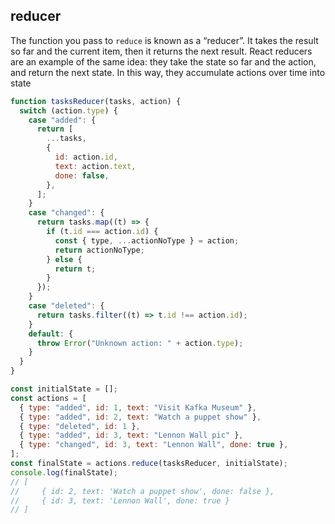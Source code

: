 
## reducer

The function you pass to `reduce` is known as a “reducer”. It takes the result
so far and the current item, then it returns the next result. React reducers are
an example of the same idea: they take the state so far and the action, and return
the next state. In this way, they accumulate actions over time into state

```js
function tasksReducer(tasks, action) {
  switch (action.type) {
    case "added": {
      return [
        ...tasks,
        {
          id: action.id,
          text: action.text,
          done: false,
        },
      ];
    }
    case "changed": {
      return tasks.map((t) => {
        if (t.id === action.id) {
          const { type, ...actionNoType } = action;
          return actionNoType;
        } else {
          return t;
        }
      });
    }
    case "deleted": {
      return tasks.filter((t) => t.id !== action.id);
    }
    default: {
      throw Error("Unknown action: " + action.type);
    }
  }
}

const initialState = [];
const actions = [
  { type: "added", id: 1, text: "Visit Kafka Museum" },
  { type: "added", id: 2, text: "Watch a puppet show" },
  { type: "deleted", id: 1 },
  { type: "added", id: 3, text: "Lennon Wall pic" },
  { type: "changed", id: 3, text: "Lennon Wall", done: true },
];
const finalState = actions.reduce(tasksReducer, initialState);
console.log(finalState);
// [
//     { id: 2, text: 'Watch a puppet show', done: false },
//     { id: 3, text: 'Lennon Wall', done: true }
// ]
```
